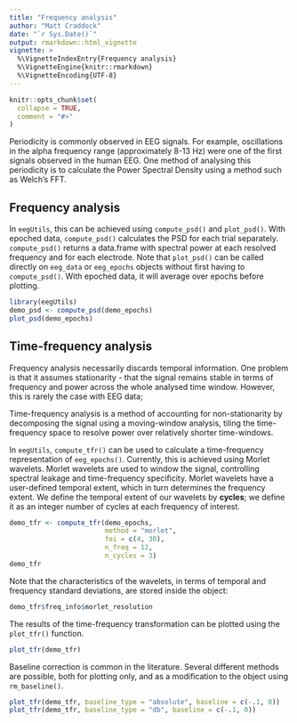```yaml
---
title: "Frequency analysis"
author: "Matt Craddock"
date: "`r Sys.Date()`"
output: rmarkdown::html_vignette
vignette: >
  %\VignetteIndexEntry{Frequency analysis}
  %\VignetteEngine{knitr::rmarkdown}
  %\VignetteEncoding{UTF-8}
---
```


```r
knitr::opts_chunk$set(
  collapse = TRUE,
  comment = "#>"
)
```


Periodicity is commonly observed in EEG signals. For example, oscillations in the alpha frequency range (approximately 8-13 Hz) were one of the first signals observed in the human EEG. One method of analysing this periodicity is to calculate the Power Spectral Density using a method such as Welch's FFT.

## Frequency analysis

In `eegUtils`, this can be achieved using `compute_psd()` and `plot_psd()`. With epoched data, `compute_psd()` calculates the PSD for each trial separately. `compute_psd()` returns a data.frame with spectral power at each resolved frequency and for each electrode. Note that `plot_psd()` can be called directly on `eeg_data` or `eeg_epochs` objects without first having to `compute_psd()`. With epoched data, it will average over epochs before plotting.

```r
library(eegUtils)
demo_psd <- compute_psd(demo_epochs)
plot_psd(demo_epochs)
```


## Time-frequency analysis

Frequency analysis necessarily discards temporal information. One problem is that it assumes stationarity - that the signal remains stable in terms of frequency and power across the whole analysed time window. However, this is rarely the case with EEG data;

Time-frequency analysis is a method of accounting for non-stationarity by decomposing the signal using a moving-window analysis, tiling the time-frequency space to resolve power over relatively shorter time-windows.

In `eegUtils`, `compute_tfr()` can be used to calculate a time-frequency representation of  `eeg_epochs()`. Currently, this is achieved using Morlet wavelets. Morlet wavelets are used to window the signal, controlling spectral leakage and time-frequency specificity. Morlet wavelets have a user-defined temporal extent, which in turn determines the frequency extent. We define the temporal extent of our wavelets by **cycles**; we define it as an integer number of cycles at each frequency of interest.

```r
demo_tfr <- compute_tfr(demo_epochs,
                        method = "morlet",
                        foi = c(4, 30),
                        n_freq = 12,
                        n_cycles = 3)
demo_tfr
```

Note that the characteristics of the wavelets, in terms of temporal and frequency standard deviations, are stored inside the \code{eeg_tfr} object:

```r
demo_tfr$freq_info$morlet_resolution
```

The results of the time-frequency transformation can be plotted using the `plot_tfr()` function.

```r
plot_tfr(demo_tfr)
```

Baseline correction is common in the literature. Several different methods are possible, both for plotting only, and as a modification to the \code{eeg_tfr} object using `rm_baseline()`.

```r
plot_tfr(demo_tfr, baseline_type = "absolute", baseline = c(-.1, 0))
plot_tfr(demo_tfr, baseline_type = "db", baseline = c(-.1, 0))
```


